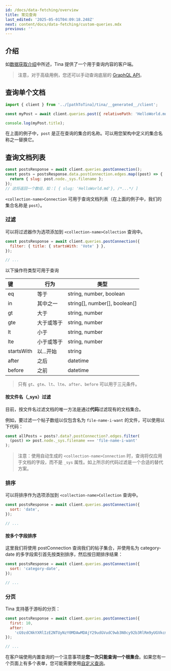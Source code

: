 ```yaml
---
id: /docs/data-fetching/overview
title: 常见查询
last_edited: '2025-05-01T04:09:18.248Z'
next: content/docs/data-fetching/custom-queries.mdx
previous: ''
---
```


## 介绍

如[数据获取介绍](/docs/features/data-fetching/)中所述，Tina 提供了一个用于查询内容的客户端。

> 注意，对于高级用例，您还可以手动查询底层的 [GraphQL API](/docs/data-fetching/custom-queries/#writing-inline-queries)。

## 查询单个文档

```js
import { client } from '../[pathToTina]/tina/__generated__/client';

const myPost = await client.queries.post({ relativePath: 'HelloWorld.md' });

console.log(myPost.title);
```

在上面的例子中，`post` 是正在查询的集合的名称。可以用您架构中定义的集合名称之一替换它。

## 查询文档列表

```js
const postsResponse = await client.queries.postConnection();
const posts = postsResponse.data.postConnection.edges.map((post) => {
  return { slug: post.node._sys.filename };
});
// 这将返回一个数组，如：[ { slug: 'HelloWorld.md'}, /*...*/ ]
```

`<collection-name>Connection` 可用于查询文档列表（在上面的例子中，我们的集合名称是 `post`）。

### 过滤

可以将过滤器作为选项添加到 `<collection-name>Collection` 查询中。

```js
const postsResponse = await client.queries.postConnection({
  filter: { title: { startsWith: 'Vote' } },
});

// ...
```

以下操作符类型可用于查询

| 键         | 行为                     | 类型                             |
| :--------- | ------------------------ | -------------------------------- |
| eq         | 等于                     | string, number, boolean          |
| in         | 其中之一                 | string\[], number\[], boolean\[] |
| gt         | 大于                     | string, number                   |
| gte        | 大于或等于               | string, number                   |
| lt         | 小于                     | string, number                   |
| lte        | 小于或等于               | string, number                   |
| startsWith | 以...开始                | string                           |
| after      | 之后                     | datetime                         |
| before     | 之前                     | datetime                         |

> 只有 `gt`、`gte`、`lt`、`lte`、`after`、`before` 可以用于三元条件。

#### 按文件名（\_sys）过滤

目前，按文件名过滤文档的唯一方法是通过**代码**过滤现有的文档集合。

例如，要过滤一个帖子数组以仅包含名为 `file-name-i-want` 的文件，可以使用以下代码：

```js
const allPosts = posts?.data?.postConnection?.edges.filter(
  (post) => post.node._sys.filename === 'file-name-i-want'
);
```

> 注意：使用自动生成的 `<collection-name>Connection` 时，查询将仅应用于文档的字段，而不是 `_sys` 属性。如上所示的代码过滤是一个合适的替代方案。

### 排序

可以将排序作为选项添加到 `<collection-name>Collection` 查询中。

```js
const postsResponse = await client.queries.postConnection({
  sort: 'date',
});

// ...
```

#### 按多个字段排序

这里我们将使用 postConnection 查询我们的帖子集合，并使用名为 category-date 的多字段索引首先按类别排序，然后按日期排序结果：

```js
const postsResponse = await client.queries.postConnection({
  sort: 'category-date',
});

// ...
```

### 分页

Tina 支持基于游标的分页：

```js
const postsResponse = await client.queries.postConnection({
  first: 10,
  after:
    'cG9zdCNkYXRlIzE2NTUyNzY0MDAwMDAjY29udGVudC9wb3N0cy92b3RlRm9yUGVkcm8uanNvbg==',
});

// ...
```

在客户端使用内置查询的一个注意事项是**您一次只能查询一个根集合**。如果您有一个页面上有多个表单，您可能需要使用[自定义查询](/docs/data-fetching/custom-queries/)。
